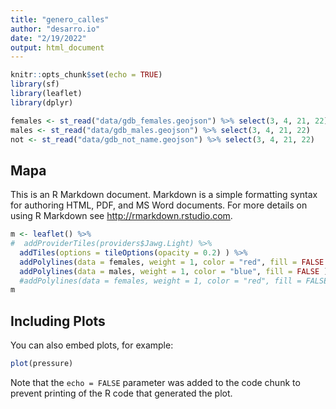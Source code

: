 ```yaml
---
title: "genero_calles"
author: "desarro.io"
date: "2/19/2022"
output: html_document
---
```


```r
knitr::opts_chunk$set(echo = TRUE)
library(sf)
library(leaflet)
library(dplyr)
```


```r
females <- st_read("data/gdb_females.geojson") %>% select(3, 4, 21, 22)
males <- st_read("data/gdb_males.geojson") %>% select(3, 4, 21, 22)
not <- st_read("data/gdb_not_name.geojson") %>% select(3, 4, 21, 22)
```

## Mapa

This is an R Markdown document. Markdown is a simple formatting syntax for authoring HTML, PDF, and MS Word documents. For more details on using R Markdown see <http://rmarkdown.rstudio.com>.

```r
m <- leaflet() %>%
#  addProviderTiles(providers$Jawg.Light) %>% 
  addTiles(options = tileOptions(opacity = 0.2) ) %>% 
  addPolylines(data = females, weight = 1, color = "red", fill = FALSE ) %>% 
  addPolylines(data = males, weight = 1, color = "blue", fill = FALSE ) #%>% 
  #addPolylines(data = females, weight = 1, color = "red", fill = FALSE ) %>% 
m  
```

## Including Plots

You can also embed plots, for example:

```r
plot(pressure)
```

Note that the `echo = FALSE` parameter was added to the code chunk to prevent printing of the R code that generated the plot.
